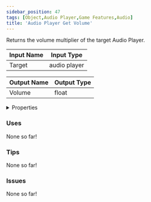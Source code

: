 ```yaml
---
sidebar_position: 47
tags: [Object,Audio Player,Game Features,Audio]
title: 'Audio Player Get Volume'
---
```


Returns the volume multiplier of the target Audio Player.




<EsbSvg />

| Input Name | Input Type |
|-----------|-----------|
| Target | audio player |

| Output Name | Output Type |
|-----------|-----------|
| Volume | float |


<details>
  <summary>Properties</summary>
  <div>
    <div>
    <table>
      <thead>
        <tr>
          <th>Is beta required?</th>
          <th>❌</th>
        </tr>
        <tr>
          <th>Is this chip a trolling risk?</th>
          <th>❌</th>
        </tr>
        <tr>
          <th>Is this chip a role assignment risk?</th>
          <th>❌</th>
        </tr>
        <tr>
          <th>Chip UUID</th>
          <th>1bbabac2-f316-4e07-9eb6-fd65848a5b90</th>
        </tr>
      </thead>
    </table>
    </div>
  </div>
</details>

### Uses

None so far!

### Tips

None so far!

### Issues

None so far!